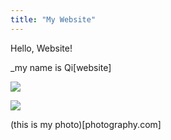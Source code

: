 ---
title: "My Website"
---

Hello, Website!

_my name is Qi[website]

![](http://i192.photobucket.com/albums/z241/Textbased/frogjumping.jpg)

![](C:/Users/xiaoqi/Desktop/WeChatImage_20180901122057.jpg)

(this is my photo)[photography.com]





